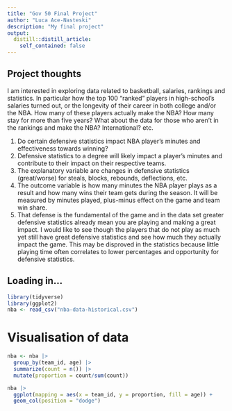 ```yaml
---
title: "Gov 50 Final Project"
author: "Luca Ace-Nasteski"
description: "My final project"
output:
  distill::distill_article:
    self_contained: false
---
```




## Project thoughts

I am interested in exploring data related to basketball, salaries, rankings and statistics. In particular how the top 100 "ranked" players in high-school's salaries turned out, or the longevity of their career in both college and/or the NBA. How many of these players actually make the NBA? How many stay for more than five years? What about the data for those who aren't in the rankings and make the NBA? International? etc.

1. Do certain defensive statistics impact NBA player's minutes and effectiveness towards winning?
2. Defensive statistics to a degree will likely impact a player's minutes and contribute to their impact on their respective teams.
3. The explanatory variable are changes in defensive statistics (great/worse) for steals, blocks, rebounds, deflections, etc.
4. The outcome variable is how many minutes the NBA player plays as a result and how many wins their team gets during the season. It will be measured by minutes played, plus-minus effect on the game and team win share.
5. That defense is the fundamental of the game and in the data set greater defensive statistics already mean you are playing and making a great impact. I would like to see though the players that do not play as much yet still have great defensive statistics and see how much they actually impact the game. This may be disproved in the statistics because little playing time often correlates to lower percentages and opportunity for defensive statistics.

## Loading in... 

```r
library(tidyverse)
library(ggplot2)
nba <- read_csv("nba-data-historical.csv")
```

# Visualisation of data

```r
nba <- nba |>
  group_by(team_id, age) |>
  summarize(count = n()) |>
  mutate(proportion = count/sum(count))

nba |>
  ggplot(mapping = aes(x = team_id, y = proportion, fill = age)) + 
  geom_col(position = "dodge") 

```



